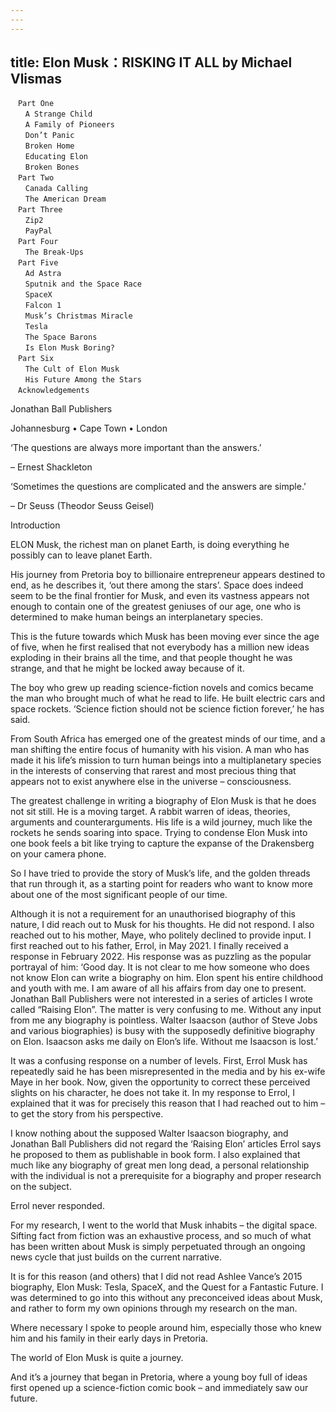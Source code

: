 ```yaml
---
---
---
```

title: Elon Musk：RISKING IT ALL by Michael Vlismas
---


```
　Part One
　　A Strange Child
　　A Family of Pioneers
　　Don’t Panic
　　Broken Home
　　Educating Elon
　　Broken Bones
　Part Two
　　Canada Calling
　　The American Dream
　Part Three
　　Zip2
　　PayPal
　Part Four
　　The Break-Ups
　Part Five
　　Ad Astra
　　Sputnik and the Space Race
　　SpaceX
　　Falcon 1
　　Musk’s Christmas Miracle
　　Tesla
　　The Space Barons
　　Is Elon Musk Boring?
　Part Six
　　The Cult of Elon Musk
　　His Future Among the Stars
　Acknowledgements
```



Jonathan Ball Publishers

Johannesburg • Cape Town • London














‘The questions are always more important than the answers.’

– Ernest Shackleton





‘Sometimes the questions are complicated and the answers are simple.’

– Dr Seuss (Theodor Seuss Geisel)









Introduction


ELON Musk, the richest man on planet Earth, is doing everything he possibly can to leave planet Earth.

His journey from Pretoria boy to billionaire entrepreneur appears destined to end, as he describes it, ‘out there among the stars’. Space does indeed seem to be the final frontier for Musk, and even its vastness appears not enough to contain one of the greatest geniuses of our age, one who is determined to make human beings an interplanetary species.

This is the future towards which Musk has been moving ever since the age of five, when he first realised that not everybody has a million new ideas exploding in their brains all the time, and that people thought he was strange, and that he might be locked away because of it.

The boy who grew up reading science-fiction novels and comics became the man who brought much of what he read to life. He built electric cars and space rockets. ‘Science fiction should not be science fiction forever,’ he has said.

From South Africa has emerged one of the greatest minds of our time, and a man shifting the entire focus of humanity with his vision. A man who has made it his life’s mission to turn human beings into a multiplanetary species in the interests of conserving that rarest and most precious thing that appears not to exist anywhere else in the universe – consciousness.

The greatest challenge in writing a biography of Elon Musk is that he does not sit still. He is a moving target. A rabbit warren of ideas, theories, arguments and counterarguments. His life is a wild journey, much like the rockets he sends soaring into space. Trying to condense Elon Musk into one book feels a bit like trying to capture the expanse of the Drakensberg on your camera phone.

So I have tried to provide the story of Musk’s life, and the golden threads that run through it, as a starting point for readers who want to know more about one of the most significant people of our time.

Although it is not a requirement for an unauthorised biography of this nature, I did reach out to Musk for his thoughts. He did not respond. I also reached out to his mother, Maye, who politely declined to provide input. I first reached out to his father, Errol, in May 2021. I finally received a response in February 2022. His response was as puzzling as the popular portrayal of him: ‘Good day. It is not clear to me how someone who does not know Elon can write a biography on him. Elon spent his entire childhood and youth with me. I am aware of all his affairs from day one to present. Jonathan Ball Publishers were not interested in a series of articles I wrote called “Raising Elon”. The matter is very confusing to me. Without any input from me any biography is pointless. Walter Isaacson (author of Steve Jobs and various biographies) is busy with the supposedly definitive biography on Elon. Isaacson asks me daily on Elon’s life. Without me Isaacson is lost.’

It was a confusing response on a number of levels. First, Errol Musk has repeatedly said he has been misrepresented in the media and by his ex-wife Maye in her book. Now, given the opportunity to correct these perceived slights on his character, he does not take it. In my response to Errol, I explained that it was for precisely this reason that I had reached out to him – to get the story from his perspective.

I know nothing about the supposed Walter Isaacson biography, and Jonathan Ball Publishers did not regard the ‘Raising Elon’ articles Errol says he proposed to them as publishable in book form. I also explained that much like any biography of great men long dead, a personal relationship with the individual is not a prerequisite for a biography and proper research on the subject.

Errol never responded.

For my research, I went to the world that Musk inhabits – the digital space. Sifting fact from fiction was an exhaustive process, and so much of what has been written about Musk is simply perpetuated through an ongoing news cycle that just builds on the current narrative.

It is for this reason (and others) that I did not read Ashlee Vance’s 2015 biography, Elon Musk: Tesla, SpaceX, and the Quest for a Fantastic Future. I was determined to go into this without any preconceived ideas about Musk, and rather to form my own opinions through my research on the man.

Where necessary I spoke to people around him, especially those who knew him and his family in their early days in Pretoria.

The world of Elon Musk is quite a journey.

And it’s a journey that began in Pretoria, where a young boy full of ideas first opened up a science-fiction comic book – and immediately saw our future.
